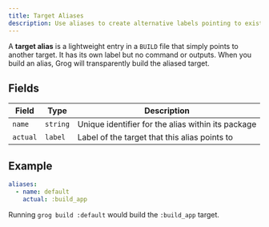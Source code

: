 ```yaml
---
title: Target Aliases
description: Use aliases to create alternative labels pointing to existing targets.
---
```


A **target alias** is a lightweight entry in a `BUILD` file that simply points to another target.
It has its own label but no command or outputs. When you build an alias, Grog will
transparently build the aliased target.

## Fields

| Field | Type | Description |
|-------|------|-------------|
| `name` | `string` | Unique identifier for the alias within its package |
| `actual` | `label` | Label of the target that this alias points to |

## Example

```yaml
aliases:
  - name: default
    actual: :build_app
```

Running `grog build :default` would build the `:build_app` target.
